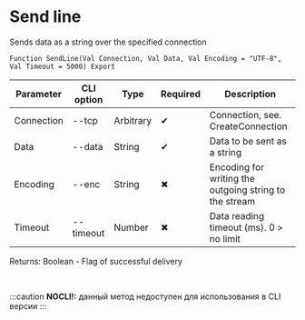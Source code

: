﻿---
sidebar_position: 6
---


# Send line 
 Sends data as a string over the specified connection



`Function SendLine(Val Connection, Val Data, Val Encoding = "UTF-8", Val Timeout = 5000) Export`

  | Parameter | CLI option | Type | Required | Description |
  |-|-|-|-|-|
  | Connection | --tcp | Arbitrary | &#x2714; | Connection, see. CreateConnection |
  | Data | --data | String | &#x2714; | Data to be sent as a string |
  | Encoding | --enc | String | &#x2716; | Encoding for writing the outgoing string to the stream |
  | Timeout | --timeout | Number | &#x2716; | Data reading timeout (ms). 0 > no limit |

  
  Returns:  Boolean - Flag of successful delivery

<br/>



:::caution
**NOCLI!:** данный метод недоступен для использования в CLI версии
:::
<br/>


```bsl title="1C:Enterprise/OneScript code example"

```
 




